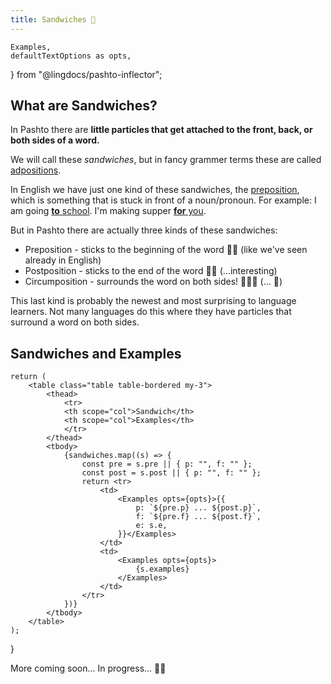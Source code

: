 ```yaml
---
title: Sandwiches 🥪
---
```


    Examples,
    defaultTextOptions as opts,
} from "@lingdocs/pashto-inflector";

## What are Sandwiches?

In Pashto there are **little particles that get attached to the front, back, or both sides of a word.**

We will call these *sandwiches*, but in fancy grammer terms these are called [adpositions](https://en.wikipedia.org/wiki/Preposition_and_postposition). 

In English we have just one kind of these sandwiches, the [preposition](https://en.wikipedia.org/wiki/Preposition_and_postposition), which is something that is stuck in front of a noun/pronoun. For example: I am going <u><strong>to</strong> school</u>. I'm making supper <u><strong>for</strong> you</u>.

But in Pashto there are actually three kinds of these sandwiches:

- Preposition - sticks to the beginning of the word 🍞🥓 (like we've seen already in English)
- Postposition - sticks to the end of the word 🥓🍞 (...interesting)
- Circumposition - surrounds the word on both sides! 🍞🥓🍞 (... 🤯)

This last kind is probably the newest and most surprising to language learners. Not many languages do this where they have particles that surround a word on both sides.

## Sandwiches and Examples

    return (
        <table class="table table-bordered my-3">
            <thead>
                <tr>
                <th scope="col">Sandwich</th>
                <th scope="col">Examples</th>
                </tr>
            </thead>
            <tbody>
                {sandwiches.map((s) => {
                    const pre = s.pre || { p: "", f: "" };
                    const post = s.post || { p: "", f: "" };
                    return <tr>
                        <td>
                            <Examples opts={opts}>{{
                                p: `${pre.p} ... ${post.p}`,
                                f: `${pre.f} ... ${post.f}`,
                                e: s.e,
                            }}</Examples>
                        </td>
                        <td>
                            <Examples opts={opts}>
                                {s.examples}
                            </Examples>
                        </td>
                    </tr>
                })}
            </tbody>
        </table>
    );
}

<SandwichTable />

More coming soon... In progress... 👷‍♂️

<!-- 

<Table size="medium" 
    titleRow={[{e: "sandwich" }, {e: "example"}]}
    rows={
    [
        ...sandwiches.reduce((accumulator, s) => {
            const rowsForOneSandwich = [];
            const leftSide = {p:`${s.pre.p} ... ${s.post.p}`, f:`${s.pre.f} ... ${s.post.f}`, e: s.e};
            s.examples.forEach((ex, i) => {
                // If first row or sandwich, show the sandwich and an example
                // Otherwise just have an empty left hand side with an example on the right
                rowsForOneSandwich.push([i === 0 ? leftSide : {}, {
                    p:<>{ex.p.before.p} <span className="underline"><strong>{s.pre.p}{s.pre.p && ' '}</strong> {ex.p.mid.p} <strong>{s.post.p && ' '}{s.post.p}</strong></span> {ex.p.after.p}</>,
                    f:<>{ex.p.before.f} <span className="underline"><strong>{s.pre.f}{s.pre.f && ' '}</strong>{ex.p.mid.f}<strong>{s.post.f && ' '}{s.post.f}</strong></span> {ex.p.after.f}</>,
                    e:<>{ex.e.before}<span className="underline"><strong>{ex.e.pre}</strong>{ex.e.mid}<strong>{ex.e.post}</strong></span>{ex.e.after}</> 
                }]); 
            })
            return [...accumulator, ...rowsForOneSandwich];
        }, [])
    ]
} /> 

And many more!

**Note:** Often you will see slightly different variations on these sandwiches interchanging <Multi t={{p:"د", f:"du"}} /> and <Multi t={{p:"له", f:"la"}} />. Also, sometimes people will leave out one side of the sandwich.

<!-- ### Some take mayo

You will notice that some sandwiches also take <Link to="/inflection/mayonnaise/">mayonnaise</Link>. -->

<!-- ### Exceptional Sandwiches

Usually, words in sandwiches get <Link to="inflection/inflection-intro/">inflected</Link>. However, words inside the following sandwiches are often not inflected for the first inflection: 

 - <Multi t={{p:"په ... ګې", f:"pu ... ke"}} /> 
 - <Multi t={{p:"په ... باندې", f:"pu ... baande"}} /> 
 - <Multi t={{p:"په ...", f:"pu ..."}} />    -->

